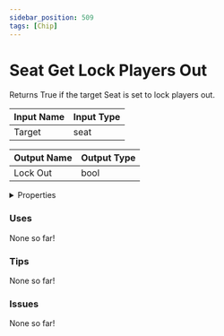 ```yaml
---
sidebar_position: 509
tags: [Chip]
---
```


# Seat Get Lock Players Out

Returns True if the target Seat is set to lock players out.




<EsbSvg />

| Input Name | Input Type |
|-----------|-----------|
| Target | seat |

| Output Name | Output Type |
|-----------|-----------|
| Lock Out | bool |


<details>
  <summary>Properties</summary>
  <div>
    <div>
    <table>
      <thead>
        <tr>
          <th>Is beta required?</th>
          <th>❌</th>
        </tr>
        <tr>
          <th>Is this chip a trolling risk?</th>
          <th>❌</th>
        </tr>
        <tr>
          <th>Chip UUID</th>
          <th>e0214877-5f0a-46a2-8278-580f2fd293e0</th>
        </tr>
      </thead>
    </table>
    </div>
  </div>
</details>

### Uses

None so far!

### Tips

None so far!

### Issues

None so far!